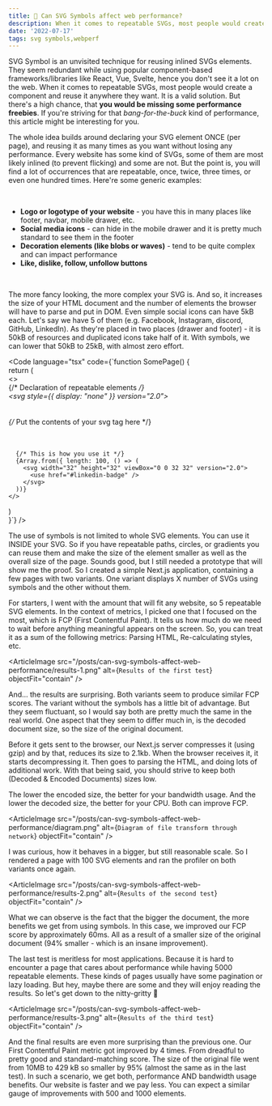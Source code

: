 ```yaml
---
title: 🧪 Can SVG Symbols affect web performance?
description: When it comes to repeatable SVGs, most people would create a component and reuse it anywhere they want. There's a high chance, that you would be missing some performance freebies. If you're striving for that bang-for-the-buck kind of performance, this article might be interesting for you.
date: '2022-07-17'
tags: svg symbols,webperf
---
```


SVG Symbol is an unvisited technique for reusing inlined SVGs elements. They seem redundant while using popular component-based frameworks/libraries like React, Vue, Svelte, hence you don't see it a lot on the web. When it comes to repeatable SVGs, most people would create a component and reuse it anywhere they want. It is a valid solution. But there's a high chance, that **you would be missing some performance freebies**. If you're striving for that *bang-for-the-buck* kind of performance, this article might be interesting for you.

The whole idea builds around declaring your SVG element ONCE (per page), and reusing it as many times as you want without losing any performance. Every website has some kind of SVGs, some of them are most likely inlined (to prevent flicking) and some are not. But the point is, you will find a lot of occurrences that are repeatable, once, twice, three times, or even one hundred times. Here're some generic examples:  

<br />

- **Logo or logotype of your website** - you have this in many places like footer, navbar, mobile drawer, etc.
- **Social media icons** - can hide in the mobile drawer and it is pretty much standard to see them in the footer
- **Decoration elements (like blobs or waves)** - tend to be quite complex and can impact performance
- **Like, dislike, follow, unfollow buttons**
  
<br />

The more fancy looking, the more complex your SVG is. And so, it increases the size of your HTML document and the number of elements the browser will have to parse and put in DOM. Even simple social icons can have 5kB each. Let's say we have 5 of them (e.g. Facebook, Instagram, discord, GitHub, LinkedIn). As they're placed in two places (drawer and footer) - it is 50kB of resources and duplicated icons take half of it. With symbols, we can lower that 50kB to 25kB, with almost zero effort.


<Code language="tsx" code={`function SomePage() {  
  return (  
  	<>  
      {/* Declaration of repeatable elements */}  
      <svg style={{ display: "none" }} version="2.0">  
        <defs>  
          <symbol id="linkedin-badge">  
            {/* Put the contents of your svg tag here */}  
          </symbol>  
        </defs>  
      </svg>  
        
      {/* This is how you use it */}  
      {Array.from({ length: 100, () => (  
        <svg width="32" height="32" viewBox="0 0 32 32" version="2.0">   
          <use href="#linkedin-badge" />    
        </svg>  
      ))}  
    </>  
  )  
}`} />

The use of symbols is not limited to whole SVG elements. You can use it INSIDE your SVG. So if you have repeatable paths, circles, or gradients you can reuse them and make the size of the element smaller as well as the overall size of the page. Sounds good, but I still needed a prototype that will show me the proof. So I created a simple Next.js application, containing a few pages with two variants. One variant displays X number of SVGs using symbols and the other without them.

For starters, I went with the amount that will fit any website, so 5 repeatable SVG elements. In the context of metrics, I picked one that I focused on the most, which is FCP (First Contentful Paint). It tells us how much do we need to wait before anything meaningful appears on the screen. So, you can treat it as a sum of the following metrics: Parsing HTML, Re-calculating styles, etc.

<ArticleImage src="/posts/can-svg-symbols-affect-web-performance/results-1.png" alt={`Results of the first test`} objectFit="contain" />

And... the results are surprising. Both variants seem to produce similar FCP scores. The variant without the symbols has a little bit of advantage. But they seem fluctuant, so I would say both are pretty much the same in the real world. One aspect that they seem to differ much in, is the decoded document size, so the size of the original document.

Before it gets sent to the browser, our Next.js server compresses it (using gzip) and by that, reduces its size to 2.1kb. When the browser receives it, it starts decompressing it. Then goes to parsing the HTML, and doing lots of additional work. With that being said, you should strive to keep both (Decoded & Encoded Documents) sizes low.

The lower the encoded size, the better for your bandwidth usage. And the lower the decoded size, the better for your CPU. Both can improve FCP.

<ArticleImage src="/posts/can-svg-symbols-affect-web-performance/diagram.png" alt={`Diagram of file transform through network`} objectFit="contain" />

I was curious, how it behaves in a bigger, but still reasonable scale.  So I rendered a page with 100 SVG elements and ran the profiler on both variants once again.

<ArticleImage src="/posts/can-svg-symbols-affect-web-performance/results-2.png" alt={`Results of the second test`} objectFit="contain" />

What we can observe is the fact that the bigger the document, the more benefits we get from using symbols. In this case, we improved our FCP score by approximately 60ms. All as a result of a smaller size of the original document (94% smaller - which is an insane improvement).

The last test is meritless for most applications. Because it is hard to encounter a page that cares about performance while having 5000 repeatable elements. These kinds of pages usually have some pagination or lazy loading. But hey, maybe there are some and they will enjoy reading the results. So let's get down to the nitty-gritty 🤠

<ArticleImage src="/posts/can-svg-symbols-affect-web-performance/results-3.png" alt={`Results of the third test`} objectFit="contain" />

And the final results are even more surprising than the previous one. Our First Contentful Paint metric got improved by 4 times. From dreadful to pretty good and standard-matching score. The size of the original file went from 10MB to 429 kB so smaller by 95% (almost the same as in the last test). In such a scenario, we get both, performance AND bandwidth usage benefits. Our website is faster and we pay less. You can expect a similar gauge of improvements with 500 and 1000 elements.